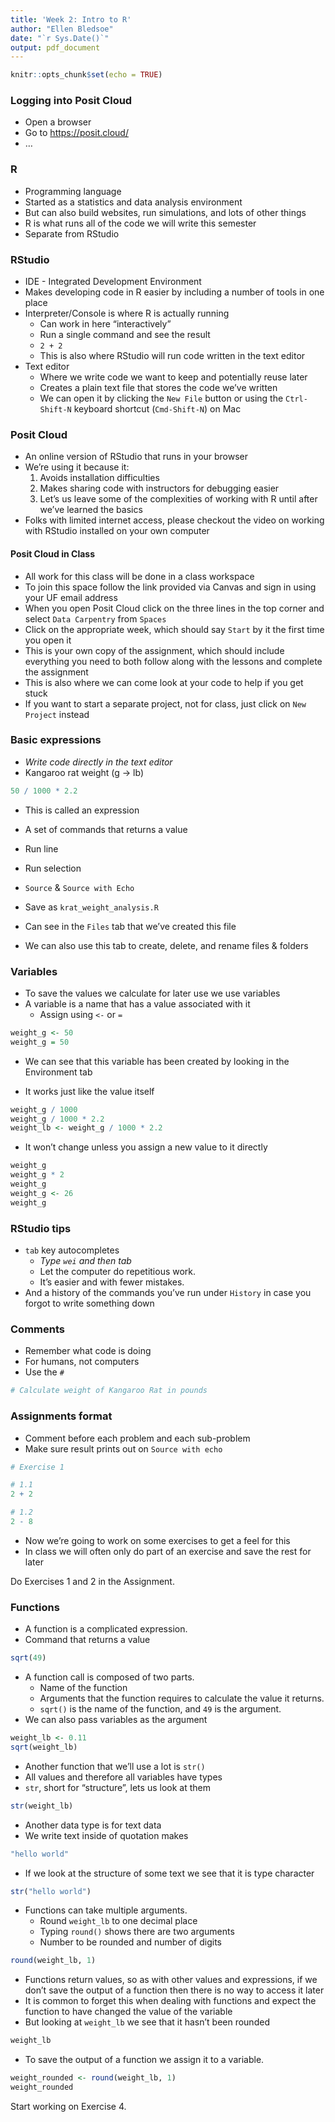 ```yaml
---
title: 'Week 2: Intro to R'
author: "Ellen Bledsoe"
date: "`r Sys.Date()`"
output: pdf_document
---
```


```r
knitr::opts_chunk$set(echo = TRUE)
```

### Logging into Posit Cloud

-   Open a browser
-   Go to <https://posit.cloud/>
-   ...

### R

-   Programming language
-   Started as a statistics and data analysis environment
-   But can also build websites, run simulations, and lots of other things
-   R is what runs all of the code we will write this semester
-   Separate from RStudio

### RStudio

-   IDE - Integrated Development Environment
-   Makes developing code in R easier by including a number of tools in one place
-   Interpreter/Console is where R is actually running
    -   Can work in here "interactively"
    -   Run a single command and see the result
    -   `2 + 2`
    -   This is also where RStudio will run code written in the text editor
-   Text editor
    -   Where we write code we want to keep and potentially reuse later
    -   Creates a plain text file that stores the code we've written
    -   We can open it by clicking the `New File` button or using the `Ctrl-Shift-N` keyboard shortcut (`Cmd-Shift-N`) on Mac

### Posit Cloud

-   An online version of RStudio that runs in your browser
-   We're using it because it:
    1.  Avoids installation difficulties
    2.  Makes sharing code with instructors for debugging easier
    3.  Let's us leave some of the complexities of working with R until after we've learned the basics
-   Folks with limited internet access, please checkout the video on working with RStudio installed on your own computer

#### Posit Cloud in Class

-   All work for this class will be done in a class workspace
-   To join this space follow the link provided via Canvas and sign in using your UF email address
-   When you open Posit Cloud click on the three lines in the top corner and select `Data Carpentry` from `Spaces`
-   Click on the appropriate week, which should say `Start` by it the first time you open it
-   This is your own copy of the assignment, which should include everything you need to both follow along with the lessons and complete the assignment
-   This is also where we can come look at your code to help if you get stuck
-   If you want to start a separate project, not for class, just click on `New Project` instead

### Basic expressions

-   *Write code directly in the text editor*
-   Kangaroo rat weight (g -\> lb)

```r
50 / 1000 * 2.2
```

-   This is called an expression

-   A set of commands that returns a value

-   Run line

-   Run selection

-   `Source` & `Source with Echo`

-   Save as `krat_weight_analysis.R`

-   Can see in the `Files` tab that we've created this file

-   We can also use this tab to create, delete, and rename files & folders

### Variables

-   To save the values we calculate for later use we use variables
-   A variable is a name that has a value associated with it
    -   Assign using `<-` or `=`

```r
weight_g <- 50
weight_g = 50
```

-   We can see that this variable has been created by looking in the Environment tab

-   It works just like the value itself

```r
weight_g / 1000
weight_g / 1000 * 2.2
weight_lb <- weight_g / 1000 * 2.2
```

-   It won't change unless you assign a new value to it directly

```r
weight_g
weight_g * 2
weight_g
weight_g <- 26
weight_g
```

### RStudio tips

-   `tab` key autocompletes
    -   *Type `wei` and then tab*
    -   Let the computer do repetitious work.
    -   It's easier and with fewer mistakes.
-   And a history of the commands you've run under `History` in case you forgot to write something down

### Comments

-   Remember what code is doing
-   For humans, not computers
-   Use the `#`

```r
# Calculate weight of Kangaroo Rat in pounds
```

### Assignments format

-   Comment before each problem and each sub-problem
-   Make sure result prints out on `Source with echo`

```r
# Exercise 1

# 1.1
2 + 2

# 1.2
2 - 8
```

-   Now we're going to work on some exercises to get a feel for this
-   In class we will often only do part of an exercise and save the rest for later

Do Exercises 1 and 2 in the Assignment.

### Functions

-   A function is a complicated expression.
-   Command that returns a value

```r
sqrt(49)
```

-   A function call is composed of two parts.
    -   Name of the function
    -   Arguments that the function requires to calculate the value it returns.
    -   `sqrt()` is the name of the function, and `49` is the argument.
-   We can also pass variables as the argument

```r
weight_lb <- 0.11
sqrt(weight_lb)
```

-   Another function that we'll use a lot is `str()`
-   All values and therefore all variables have types
-   `str`, short for "structure", lets us look at them

```r
str(weight_lb)
```

-   Another data type is for text data
-   We write text inside of quotation makes

```r
"hello world"
```

-   If we look at the structure of some text we see that it is type character

```r
str("hello world")
```

-   Functions can take multiple arguments.
    -   Round `weight_lb` to one decimal place
    -   Typing `round()` shows there are two arguments
    -   Number to be rounded and number of digits

```r
round(weight_lb, 1)
```

-   Functions return values, so as with other values and expressions, if we don't save the output of a function then there is no way to access it later
-   It is common to forget this when dealing with functions and expect the function to have changed the value of the variable
-   But looking at `weight_lb` we see that it hasn't been rounded

```r
weight_lb
```

-   To save the output of a function we assign it to a variable.

```r
weight_rounded <- round(weight_lb, 1)
weight_rounded
```

Start working on Exercise 4.